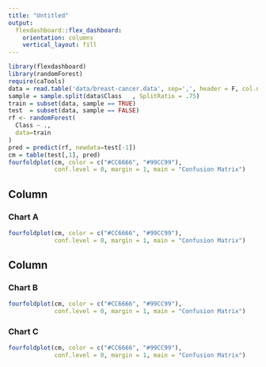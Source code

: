 ```yaml
---
title: "Untitled"
output: 
  flexdashboard::flex_dashboard:
    orientation: columns
    vertical_layout: fill
---
```


```r
library(flexdashboard)
library(randomForest)
require(caTools)
data = read.table('data/breast-cancer.data', sep=',', header = F, col.names = c('Class', 'age', 'menopause', 'tumor-size', 'inv-nodes', 'node-caps', 'deg-malig', 'breast', 'breast-quad' ,'irradiat'))
sample = sample.split(data$Class   , SplitRatio = .75)
train = subset(data, sample == TRUE)
test  = subset(data, sample == FALSE)
rf <- randomForest(
  Class ~ .,
  data=train
)
pred = predict(rf, newdata=test[-1])
cm = table(test[,1], pred)
fourfoldplot(cm, color = c("#CC6666", "#99CC99"),
             conf.level = 0, margin = 1, main = "Confusion Matrix")
```

Column {data-width=650}
-----------------------------------------------------------------------

### Chart A

```r
fourfoldplot(cm, color = c("#CC6666", "#99CC99"),
             conf.level = 0, margin = 1, main = "Confusion Matrix")
```

Column {data-width=350}
-----------------------------------------------------------------------

### Chart B

```r
fourfoldplot(cm, color = c("#CC6666", "#99CC99"),
             conf.level = 0, margin = 1, main = "Confusion Matrix")
```

### Chart C

```r
fourfoldplot(cm, color = c("#CC6666", "#99CC99"),
             conf.level = 0, margin = 1, main = "Confusion Matrix")
```

